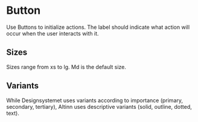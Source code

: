 
<Meta title="Components/Button" />

# Button

Use Buttons to initialize actions. The label should indicate what action will occur when the user interacts with it.

## Sizes

Sizes range from xs to lg. Md is the default size.

<Canvas of={ButtonStories.Sizes} />

## Variants

While Designsystemet uses variants according to importance (primary, secondary, tertiary), Altinn uses descriptive variants (solid, outline, dotted, text).

<Canvas of={ButtonStories.Variants} />
